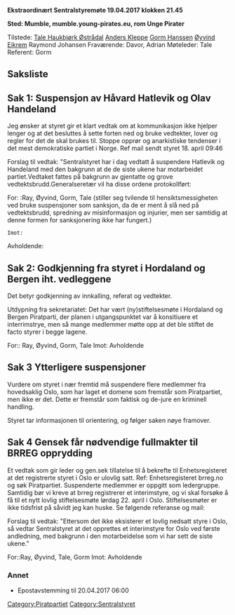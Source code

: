 {{Konstruksjon}}  

'''Ekstraordinært Sentralstyremøte 19.04.2017 klokken 21.45'''  

'''Sted: Mumble, mumble.young-pirates.eu, rom Unge Pirater'''

Tilstede:  [[User:Tale|Tale Haukbjørk Østrådal]]  [[User:CaptainBlue|Anders Kleppe]] [[User:Gormpirat|Gorm Hanssen]]  [[Øyvind Eikrem]] Raymond Johansen
Fraværende: Davor, Adrian
Møteleder: Tale
Referent: Gorm 

== Saksliste == 

== Sak 1: Suspensjon av Håvard Hatlevik og Olav Handeland == 

Jeg ønsker at styret gir et klart vedtak om at kommunikasjon ikke hjelper lenger og at det besluttes å sette forten ned og bruke vedtekter, lover og regler for det de skal brukes til. Stoppe opprør og anarkistiske tendenser i det mest demokratiske partiet i Norge. Ref mail sendt styret 18. april 09:46

Forslag til vedtak: "Sentralstyret har i dag vedtatt å suspendere Hatlevik og Handeland med den bakgrunn at de de siste ukene har motarbeidet partiet.Vedtaket fattes på bakgrunn av gjentatte og grove vedtektsbrudd.Generalseretær vil ha disse ordene protokollført: 

For: :Ray, Øyvind, Gorm, Tale (stiller seg tvilende til hensiktsmessigheten ved bruke suspensjoner som sanksjon, da de er ment å slå ned på vedtektsbrudd, spredning av misinformasjon og injurier, men ser samtidig at denne formen for sanksjonering ikke har fungert.)
 Imot:
Avholdende:



== Sak 2: Godkjenning fra styret i Hordaland og Bergen iht. vedleggene == 

Det betyr godkjenning av innkalling, referat og vedtekter.

Utdypning fra sekretariatet: Det har vært (ny)stiftelsesmøte i Hordaland og Bergen Piratparti, der planen i utgangspunktet var å konsitiuere et interrimstrye, men så mange medlemmer møtte opp at det ble stiftet de facto styrer i begge lagene.

For:: Ray, Øyvind, Gorm, Tale
Imot:
Avholdende

== Sak 3 Ytterligere suspensjoner == 

Vurdere om styret i nær fremtid må suspendere flere medlemmer fra hovedsaklig Oslo, som har laget et domene som fremstår som Piratpartiet, men ikke er det. Dette er fremstår som faktisk og de-jure en kriminell handling.

Styret tar informasjonen til orientering, og følger saken nøye framover. 

== Sak 4 Gensek får nødvendige fullmakter til BRREG opprydding == 
Et vedtak som gir leder og gen.sek tillatelse til å bekrefte til Enhetsregisteret at det registrerte styret i Oslo er ulovlig satt. Ref: Enhetsregisteret brreg.no og søk Piratpartiet. Suspenderte medlemmer er oppgitt som ledergruppe. Samtidig bør vi kreve at brreg registrerer et interimstyre, og vi skal forsøke å få til et nytt lovlig stiftelsesmøte lørdag 22. april i Oslo. Stiftelsesmøter er ikke tidsfrist på såvidt jeg kan huske.
Se følgende referanse og mail:
    
Forslag til vedtak: "Ettersom det ikke eksisterer et lovlig nedsatt styre i Oslo, så vedtar Sentralstyret at det opprettes et interimstyre for Oslo ved første andledning, med bakgrunn i den motarbeidelse som vi har sett de siste ukene."

For::Ray, Øyvind, Tale, Gorm
Imot:
Avholdende

=== Annet ===  
*Epostavstemming til 20.04.2017 06:00




[[Category:Piratpartiet]] [[Category:Sentralstyret]]
